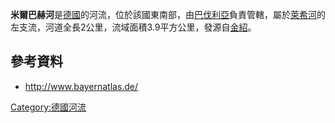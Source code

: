 {{Coord|47.889349|N|10.913447|E|display=title}}

'''米爾巴赫河'''是[[德國|德國]]的河流，位於該國東南部，由[[巴伐利亞|巴伐利亞]]負責管轄，屬於[[萊希河|萊希河]]的左支流，河道全長2公里，流域面積3.9平方公里，發源自[[金紹|金紹]]。

==參考資料==
* http://www.bayernatlas.de/ {{Wayback|url=http://www.bayernatlas.de/ |date=20191103104935 }}

{{Germany-geo-stub}}
[[Category:德國河流|Category:德國河流]]